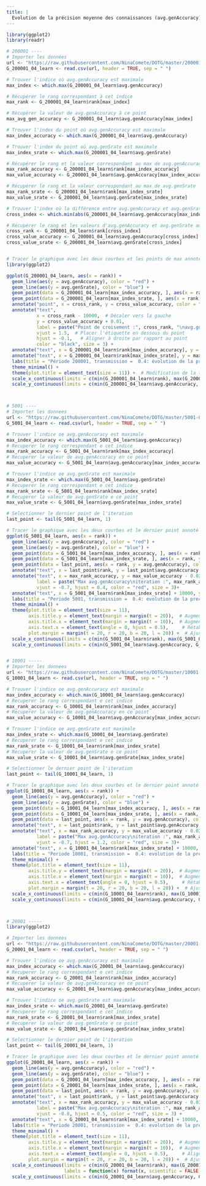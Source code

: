 ```yaml
---
title: |
  Evolution de la précision moyenne des connaissances (avg.genAccuracy) et du succès moyen des interactions (avg.genSrate) des agents selon leur durée d'existence (période), avec un taux de transmission de 0.4
---
```


```r
library(ggplot2)
library(readr)

# 200001 ----
# Importer les données
url <- "https://raw.githubusercontent.com/NinaComete/DOTG/master/200001-0.4-learn/average.csv"
G_200001_04_learn <- read.csv(url, header = TRUE, sep = " ")

# Trouver l'indice où avg.genAccuracy est maximale
max_index <- which.max(G_200001_04_learn$avg.genAccuracy)

# Récupérer le rang correspondant à cet indice
max_rank <- G_200001_04_learn$rank[max_index]

# Récupérer la valeur de avg.genAccuracy à ce point
max_avg_gen_accuracy <- G_200001_04_learn$avg.genAccuracy[max_index]

# Trouver l'index du point où avg.genAccuracy est maximale
max_index_accuracy <- which.max(G_200001_04_learn$avg.genAccuracy)

# Trouver l'index du point où avg.genSrate est maximale
max_index_srate <- which.max(G_200001_04_learn$avg.genSrate)

# Récupérer le rang et la valeur correspondant au max de avg.genAccuracy
max_rank_accuracy <- G_200001_04_learn$rank[max_index_accuracy]
max_value_accuracy <- G_200001_04_learn$avg.genAccuracy[max_index_accuracy]

# Récupérer le rang et la valeur correspondant au max de avg.genSrate
max_rank_srate <- G_200001_04_learn$rank[max_index_srate]
max_value_srate <- G_200001_04_learn$avg.genSrate[max_index_srate]

# Trouver l'index où la différence entre avg.genAccuracy et avg.genSrate est minimale
cross_index <- which.min(abs(G_200001_04_learn$avg.genAccuracy[max_index_accuracy] - G_200001_04_learn$avg.genSrate))

# Récupérer le rang et les valeurs d'avg.genAccuracy et avg.genSrate au point de croisement
cross_rank <- G_200001_04_learn$rank[cross_index]
cross_value_accuracy <- G_200001_04_learn$avg.genAccuracy[cross_index]
cross_value_srate <- G_200001_04_learn$avg.genSrate[cross_index]


# Tracer le graphique avec les deux courbes et les points de max annotés
library(ggplot2)

ggplot(G_200001_04_learn, aes(x = rank)) + 
  geom_line(aes(y = avg.genAccuracy), color = "red") +
  geom_line(aes(y = avg.genSrate), color = "blue") +
  geom_point(data = G_200001_04_learn[max_index_accuracy, ], aes(x = rank, y = avg.genAccuracy), color = "red", size = 3) +
  geom_point(data = G_200001_04_learn[max_index_srate, ], aes(x = rank, y = avg.genSrate), color = "blue", size = 3) +
  annotate("point", x = cross_rank, y = cross_value_accuracy, color = "black", size = 3) +
  annotate("text", 
           x = cross_rank - 10000,  # Décaler vers la gauche
           y = cross_value_accuracy + 0.01, 
           label = paste("Point de croisement :", cross_rank, "\navg.genAccuracy =", round(cross_value_accuracy, digits = 4), "\navg.genSrate =", round(cross_value_srate, digits = 4)), 
           vjust = 1.5,  # Placer l'étiquette en dessous du point
           hjust = -0.1,   # Aligner à droite par rapport au point
           color = "black", size = 3) +
  annotate("text", x = G_200001_04_learn$rank[max_index_accuracy], y = max_value_accuracy - 0.02, label = paste("Max avg.genAccuracy \nitération:", max_rank_accuracy, ", value =", round(max_value_accuracy, digits = 4)), vjust = -1, hjust = 0.3, color = "red", size = 3) +
  annotate("text", x = G_200001_04_learn$rank[max_index_srate], y = max_value_srate - 0.02, label = paste("Max avg.genSrate : itération ", max_rank_srate, ", value =", round(max_value_srate, digits = 4)), vjust = -1.4, hjust = 1.1, color = "blue", size = 3) +
  labs(title = "Période 200001, transmission =  0.4: évolution de la précision moyenne des \nconnaissances (avg.genAccuracy)  et du succès moyen des interactions (avg.genSrate)") +
  theme_minimal() +
  theme(plot.title = element_text(size = 11)) +  # Modification de la taille de la police du titre
  scale_x_continuous(limits = c(min(G_200001_04_learn$rank), max(G_200001_04_learn$rank) + 30000)) +  # Augmenter les limites de l'axe x
  scale_y_continuous(limits = c(min(G_200001_04_learn$avg.genAccuracy, G_200001_04_learn$avg.genSrate), max(G_200001_04_learn$avg.genAccuracy, G_200001_04_learn$avg.genSrate) + 0.2))  # Augmenter les limites de l'axe y



# 5001 ----
# Importer les donnees
url <- "https://raw.githubusercontent.com/NinaComete/DOTG/master/5001-0.4-learn/average.csv"
G_5001_04_learn <- read.csv(url, header = TRUE, sep = " ")

# Trouver l'indice oe avg.genAccuracy est maximale
max_index_accuracy <- which.max(G_5001_04_learn$avg.genAccuracy)
# Recuperer le rang correspondant e cet indice
max_rank_accuracy <- G_5001_04_learn$rank[max_index_accuracy]
# Recuperer la valeur de avg.genAccuracy en ce point
max_value_accuracy <- G_5001_04_learn$avg.genAccuracy[max_index_accuracy]

# Trouver l'indice oe avg.genSrate est maximale
max_index_srate <- which.max(G_5001_04_learn$avg.genSrate)
# Recuperer le rang correspondant e cet indice
max_rank_srate <- G_5001_04_learn$rank[max_index_srate]
# Recuperer la valeur de avg.genSrate e ce point
max_value_srate <- G_5001_04_learn$avg.genSrate[max_index_srate]

# Selectionner le dernier point de l'iteration
last_point <- tail(G_5001_04_learn, 1)

# Tracer le graphique avec les deux courbes et le dernier point annoté
ggplot(G_5001_04_learn, aes(x = rank)) +
  geom_line(aes(y = avg.genAccuracy), color = "red") +
  geom_line(aes(y = avg.genSrate), color = "blue") +
  geom_point(data = G_5001_04_learn[max_index_accuracy, ], aes(x = rank, y = avg.genAccuracy), color = "red", size = 3) +
  geom_point(data = G_5001_04_learn[max_index_srate, ], aes(x = rank, y = avg.genSrate), color = "blue", size = 3) +
  geom_point(data = last_point, aes(x = rank, y = avg.genAccuracy), color = "green", size = 3) + # Ajout du dernier point en vert
  annotate("text", x = last_point$rank, y = last_point$avg.genAccuracy - 0.02, label = paste("Dernier point :", last_point$rank, "\navg.genAccuracy =", round(last_point$avg.genAccuracy, digits = 4), "\navg.genSrate =", round(last_point$avg.genSrate, digits = 4)), vjust = 0.5, hjust = 0, color = "black", size = 3) +
  annotate("text", x = max_rank_accuracy, y = max_value_accuracy - 0.02, 
           label = paste("Max avg.genAccuracy\niteration :", max_rank_accuracy, ", value =", round(max_value_accuracy, digits = 4)), 
           vjust = -0.7, hjust = 0.4, color = "red", size = 3)+
  annotate("text", x = G_5001_04_learn$rank[max_index_srate] + 10000, y = max_value_srate - 0.02, label = paste("Max avg.genSrate\niteration  :", max_rank_srate, ", value =", round(max_value_srate, digits = 4)), vjust = -0.5, hjust = 0.5, color = "blue", size = 3) +
  labs(title = "Periode 5001, transmission =  0.4: evolution de la precision moyenne des \nconnaissances (avg.genAccuracy) et du succes moyen des interactions (avg.genSrate)") +
  theme_minimal() +
  theme(plot.title = element_text(size = 11), 
        axis.title.y = element_text(margin = margin(t = 20)),  # Augmenter l'espace entre l'axe y et le titre
        axis.title.x = element_text(margin = margin(t = 10)),  # Augmenter l'espace entre l'axe x et le graphique
        axis.text.x = element_text(angle = 0, hjust = 0.5),     # Rétablir les étiquettes de l'axe x à l'horizontal
        plot.margin = margin(t = 20, r = 20, b = 20, l = 20)) +  # Ajuster les marges du graphique
  scale_x_continuous(limits = c(min(G_5001_04_learn$rank), max(G_5001_04_learn$rank) + 53000), labels = function(x) format(x, scientific = FALSE)) +  # Augmenter les limites de l'axe x
  scale_y_continuous(limits = c(min(G_5001_04_learn$avg.genAccuracy, G_5001_04_learn$avg.genSrate), max(G_5001_04_learn$avg.genAccuracy, G_5001_04_learn$avg.genSrate) + 0.15)) # Augmenter les limites de l'axe y


# 10001 -----
# Importer les donnees
url <- "https://raw.githubusercontent.com/NinaComete/DOTG/master/10001-0.4-learn/average.csv"
G_10001_04_learn <- read.csv(url, header = TRUE, sep = " ")

# Trouver l'indice oe avg.genAccuracy est maximale
max_index_accuracy <- which.max(G_10001_04_learn$avg.genAccuracy)
# Recuperer le rang correspondant e cet indice
max_rank_accuracy <- G_10001_04_learn$rank[max_index_accuracy]
# Recuperer la valeur de avg.genAccuracy en ce point
max_value_accuracy <- G_10001_04_learn$avg.genAccuracy[max_index_accuracy]

# Trouver l'indice oe avg.genSrate est maximale
max_index_srate <- which.max(G_10001_04_learn$avg.genSrate)
# Recuperer le rang correspondant e cet indice
max_rank_srate <- G_10001_04_learn$rank[max_index_srate]
# Recuperer la valeur de avg.genSrate e ce point
max_value_srate <- G_10001_04_learn$avg.genSrate[max_index_srate]

# Selectionner le dernier point de l'iteration
last_point <- tail(G_10001_04_learn, 1)

# Tracer le graphique avec les deux courbes et le dernier point annoté
ggplot(G_10001_04_learn, aes(x = rank)) +
  geom_line(aes(y = avg.genAccuracy), color = "red") +
  geom_line(aes(y = avg.genSrate), color = "blue") +
  geom_point(data = G_10001_04_learn[max_index_accuracy, ], aes(x = rank, y = avg.genAccuracy), color = "red", size = 3) +
  geom_point(data = G_10001_04_learn[max_index_srate, ], aes(x = rank, y = avg.genSrate), color = "blue", size = 3) +
  geom_point(data = last_point, aes(x = rank, y = avg.genAccuracy), color = "green", size = 3) + # Ajout du dernier point en vert
  annotate("text", x = last_point$rank, y = last_point$avg.genAccuracy - 0.02, label = paste("Dernier point :", last_point$rank, "\navg.genAccuracy =", round(last_point$avg.genAccuracy, digits = 4), "\navg.genSrate =", round(last_point$avg.genSrate, digits = 4)), vjust = 1, hjust = 0, color = "black", size = 3) +
  annotate("text", x = max_rank_accuracy, y = max_value_accuracy - 0.02, 
           label = paste("Max avg.genAccuracy\niteration :", max_rank_accuracy, ", value =", round(max_value_accuracy, digits = 4)), 
           vjust = -0.7, hjust = 1.2, color = "red", size = 3)+
  annotate("text", x = G_10001_04_learn$rank[max_index_srate] + 10000, y = max_value_srate - 0.02, label = paste("Max avg.genSrate\niteration  :", max_rank_srate, ", value =", round(max_value_srate, digits = 4)), vjust = -1, hjust = 0.4, color = "blue", size = 3) +
  labs(title = "Periode 10001, transmission =  0.4: evolution de la precision moyenne des \nconnaissances (avg.genAccuracy) et du succes moyen des interactions (avg.genSrate)") +
  theme_minimal() +
  theme(plot.title = element_text(size = 11), 
        axis.title.y = element_text(margin = margin(t = 20)),  # Augmenter l'espace entre l'axe y et le titre
        axis.title.x = element_text(margin = margin(t = 10)),  # Augmenter l'espace entre l'axe x et le graphique
        axis.text.x = element_text(angle = 0, hjust = 0.5),     # Rétablir les étiquettes de l'axe x à l'horizontal
        plot.margin = margin(t = 20, r = 20, b = 20, l = 20)) +  # Ajuster les marges du graphique
  scale_x_continuous(limits = c(min(G_10001_04_learn$rank), max(G_10001_04_learn$rank) + 53000), labels = function(x) format(x, scientific = FALSE)) +  # Augmenter les limites de l'axe x
  scale_y_continuous(limits = c(min(G_10001_04_learn$avg.genAccuracy, G_10001_04_learn$avg.genSrate), max(G_10001_04_learn$avg.genAccuracy, G_10001_04_learn$avg.genSrate) + 0.15)) # Augmenter les limites de l'axe y



# 20001 -----
library(ggplot2)

# Importer les donnees
url <- "https://raw.githubusercontent.com/NinaComete/DOTG/master/20001-0.4-learn/average.csv"
G_20001_04_learn <- read.csv(url, header = TRUE, sep = " ")

# Trouver l'indice oe avg.genAccuracy est maximale
max_index_accuracy <- which.max(G_20001_04_learn$avg.genAccuracy)
# Recuperer le rang correspondant e cet indice
max_rank_accuracy <- G_20001_04_learn$rank[max_index_accuracy]
# Recuperer la valeur de avg.genAccuracy en ce point
max_value_accuracy <- G_20001_04_learn$avg.genAccuracy[max_index_accuracy]

# Trouver l'indice oe avg.genSrate est maximale
max_index_srate <- which.max(G_20001_04_learn$avg.genSrate)
# Recuperer le rang correspondant e cet indice
max_rank_srate <- G_20001_04_learn$rank[max_index_srate]
# Recuperer la valeur de avg.genSrate e ce point
max_value_srate <- G_20001_04_learn$avg.genSrate[max_index_srate]

# Selectionner le dernier point de l'iteration
last_point <- tail(G_20001_04_learn, 1)

# Tracer le graphique avec les deux courbes et le dernier point annoté
ggplot(G_20001_04_learn, aes(x = rank)) +
  geom_line(aes(y = avg.genAccuracy), color = "red") +
  geom_line(aes(y = avg.genSrate), color = "blue") +
  geom_point(data = G_20001_04_learn[max_index_accuracy, ], aes(x = rank, y = avg.genAccuracy), color = "red", size = 3) +
  geom_point(data = G_20001_04_learn[max_index_srate, ], aes(x = rank, y = avg.genSrate), color = "blue", size = 3) +
  geom_point(data = last_point, aes(x = rank, y = avg.genAccuracy), color = "green", size = 3) + # Ajout du dernier point en vert
  annotate("text", x = last_point$rank, y = last_point$avg.genAccuracy - 0.02, label = paste("Dernier point :", last_point$rank, "\navg.genAccuracy =", round(last_point$avg.genAccuracy, digits = 4), "\navg.genSrate =", round(last_point$avg.genSrate, digits = 4)), vjust = 1, hjust = 0, color = "black", size = 3) +
  annotate("text", x = max_rank_accuracy, y = max_value_accuracy - 0.02, 
           label = paste("Max avg.genAccuracy\niteration :", max_rank_accuracy, ", value =", round(max_value_accuracy, digits = 4)), 
           vjust = -0.8, hjust = 0.5, color = "red", size = 3) +
  annotate("text", x = G_20001_04_learn$rank[max_index_srate] + 10000, y = max_value_srate - 0.02, label = paste("Max avg.genSrate\niteration  :", max_rank_srate, ", value =", round(max_value_srate, digits = 4)), vjust = -0.5, hjust = 1, color = "blue", size = 3) +
  labs(title = "Periode 20001, transmission =  0.4: evolution de la precision moyenne des \nconnaissances (avg.genAccuracy) et du succes moyen des interactions (avg.genSrate)") +
  theme_minimal() +
  theme(plot.title = element_text(size = 11), 
        axis.title.y = element_text(margin = margin(t = 20)),  # Augmenter l'espace entre l'axe y et le titre
        axis.title.x = element_text(margin = margin(t = 10)),  # Augmenter l'espace entre l'axe x et le graphique
        axis.text.x = element_text(angle = 0, hjust = 0.5),     # Aligner horizontalement les étiquettes de l'axe x
        plot.margin = margin(t = 20, r = 20, b = 20, l = 20)) +  # Ajuster les marges du graphique
  scale_x_continuous(limits = c(min(G_20001_04_learn$rank), max(G_20001_04_learn$rank) + 53000), 
                     labels = function(x) format(x, scientific = FALSE)) +  # Modifier le format de l'axe x
  scale_y_continuous(limits = c(min(G_20001_04_learn$avg.genAccuracy, G_20001_04_learn$avg.genSrate), max(G_20001_04_learn$avg.genAccuracy, G_20001_04_learn$avg.genSrate) + 0.15)) # Augmenter les limites de l'axe y


```


